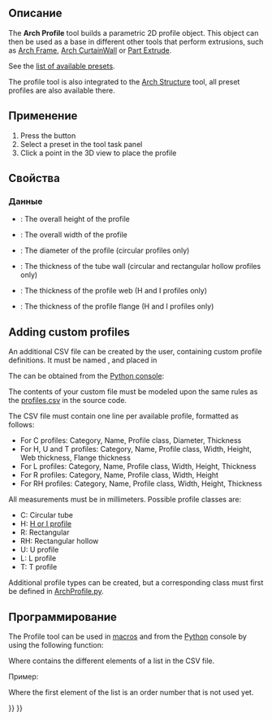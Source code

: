 <languages/>

<div class="mw-translate-fuzzy">
{{Docnav/ru
|[[Arch_Truss/ru|Ферма]]
|[[Arch_CompSetMaterial/ru|CompSetMaterial]]
|[[Arch_Workbench/ru|Архитектурный верстак "Arch"]]
|IconL=Arch_Truss.svg
|IconR=Arch_CompSetMaterial.png
|IconC=Workbench_Arch.svg
}}
</div>

{{VeryImportantMessage|THIS COMMAND IS PART OF THE INTEGRATED [[BIM_Workbench|BIM WORKBENCH]] IN V1.0<br>
This page has been updated for that version.}}

<div class="mw-translate-fuzzy">
{{GuiCommand/ru
|Name/ru=Профиль
|Name=Arch_Profile
|MenuLocation=Arch → Профиль
|Workbenches=[[Arch_Workbench/ru|Arch]]
|Version=0.19
}}
</div>

<span id="Description"></span>
==Описание==

The '''Arch Profile''' tool builds a parametric 2D profile object. This object can then be used as a base in different other tools that perform extrusions, such as [[Arch_Frame|Arch Frame]], [[Arch_CurtainWall|Arch CurtainWall]] or [[Part_Extrude|Part Extrude]].

See the [https://github.com/FreeCAD/FreeCAD/blob/main/src/Mod/BIM/Presets/profiles.csv list of available presets].

The profile tool is also integrated to the [[Arch_Structure|Arch Structure]] tool, all preset profiles are also available there.

<span id="Usage"></span>
==Применение==

# Press the {{Button|[[Image:Arch_Profile.svg|16px]] [[Arch_Profile|Profile]]}} button
# Select a preset in the tool task panel
# Click a point in the 3D view to place the profile

<span id="Properties"></span>
==Свойства==

<span id="Data"></span>
=== Данные ===

* {{PropertyData|Height}}: The overall height of the profile
* {{PropertyData|Width}}: The overall width of the profile
* {{PropertyData|Diameter}}: The diameter of the profile (circular profiles only)
* {{PropertyData|Thickness}}: The thickness of the tube wall (circular and rectangular hollow profiles only)
* {{PropertyData|Web Thickness}}: The thickness of the profile web (H and I profiles only)
* {{PropertyData|Flange Thickness}}: The thickness of the profile flange (H and I profiles only)

==Adding custom profiles==

An additional CSV file can be created by the user, containing custom profile definitions. It must be named {{incode|profiles.csv}}, and placed in

{{Code|lang=bash|code=
$FREECAD_USER_DIR/BIM/
}}

The {{incode|$FREECAD_USER_DIR}} can be obtained from the [[Python_console|Python console]]:

{{Code|lang=bash|code=
FreeCAD.getUserAppDataDir()
}}

The contents of your custom {{incode|profiles.csv}} file must be modeled upon the same rules as the [https://github.com/FreeCAD/FreeCAD/blob/main/src/Mod/BIM/Presets/profiles.csv profiles.csv] in the source code.

The CSV file must contain one line per available profile, formatted as follows:

* For C profiles: Category, Name, Profile class, Diameter, Thickness
* For H, U and T profiles: Category, Name, Profile class, Width, Height, Web thickness, Flange thickness
* For L profiles: Category, Name, Profile class, Width, Height, Thickness
* For R profiles: Category, Name, Profile class, Width, Height
* For RH profiles: Category, Name, Profile class, Width, Height, Thickness

All measurements must be in millimeters. Possible profile classes are: 

* C: Circular tube
* H: [https://en.wikipedia.org/wiki/I-beam H or I profile]
* R: Rectangular
* RH: Rectangular hollow
* U: U profile
* L: L profile
* T: T profile

Additional profile types can be created, but a corresponding class must first be defined in [https://github.com/FreeCAD/FreeCAD/blob/main/src/Mod/BIM/ArchProfile.py ArchProfile.py].

<span id="Scripting"></span>
==Программирование==

The Profile tool can be used in [[Macros|macros]] and from the [[Python|Python]] console by using the following function:

{{Code|code=
profile = makeProfile(profile_list)
}}

Where {{incode|profile_list}} contains the different elements of a list in the CSV file.

Пример:

{{Code|code=
import Arch
Arch.makeProfile([0, 'REC', 'REC100x100', 'R', 100, 100])
}}

Where the first element of the list is an order number that is not used yet.


<div class="mw-translate-fuzzy">
{{Docnav/ru
|[[Arch_Truss/ru|Ферма]]
|[[Arch_CompSetMaterial/ru|CompSetMaterial]]
|[[Arch_Workbench/ru|Архитектурный верстак "Arch"]]
|IconL=Arch_Truss.svg
|IconR=Arch_CompSetMaterial.png
|IconC=Workbench_Arch.svg
}}
</div>

{{BIM_Tools_navi{{#translation:}}}}
{{Userdocnavi{{#translation:}}}}